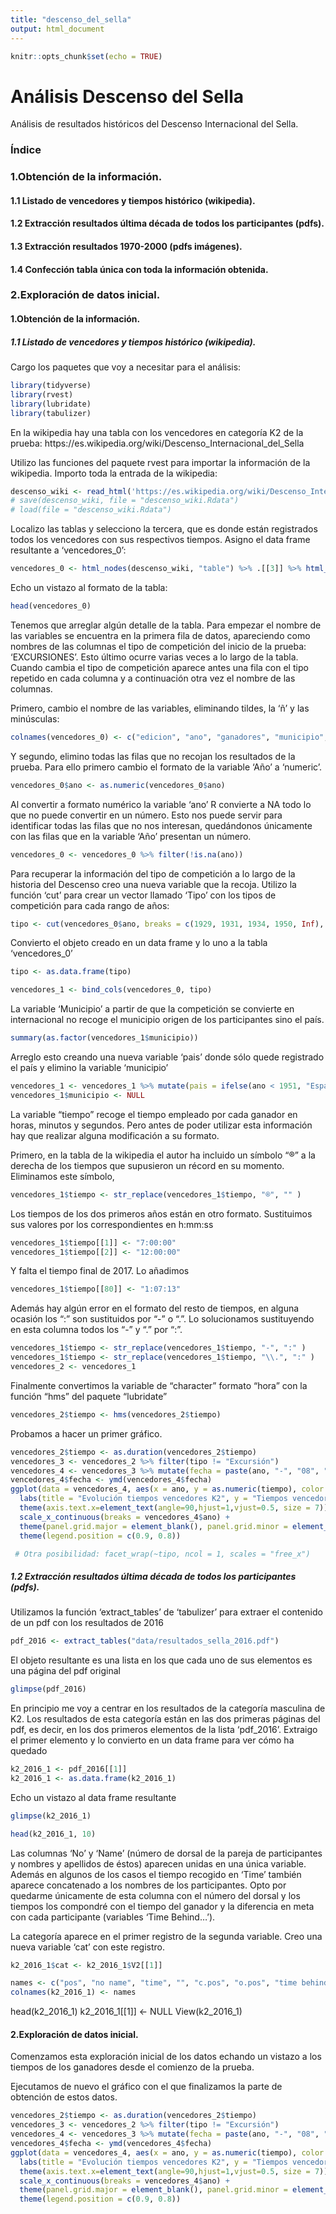 ```yaml
---
title: "descenso_del_sella"
output: html_document
---
```


```r
knitr::opts_chunk$set(echo = TRUE)
```

# Análisis Descenso del Sella

Análisis de resultados históricos del Descenso Internacional del Sella.

### Índice

### 1.Obtención de la información.
#### 1.1 Listado de vencedores y tiempos histórico (wikipedia).
#### 1.2 Extracción resultados última década de todos los participantes (pdfs).
#### 1.3 Extracción resultados 1970-2000 (pdfs imágenes).
#### 1.4 Confección tabla única con toda la información obtenida.

### 2.Exploración de datos inicial.



#### 1.Obtención de la información.
##### 1.1 Listado de vencedores y tiempos histórico (wikipedia).

Cargo los paquetes que voy a necesitar para el análisis:

```r
library(tidyverse)
library(rvest)
library(lubridate)
library(tabulizer)
```

En la wikipedia hay una tabla con los vencedores en categoría K2 de la prueba: https://es.wikipedia.org/wiki/Descenso_Internacional_del_Sella

Utilizo las funciones del paquete rvest para importar la información de la wikipedia.
Importo toda la entrada de la wikipedia:
```r
descenso_wiki <- read_html('https://es.wikipedia.org/wiki/Descenso_Internacional_del_Sella')
# save(descenso_wiki, file = "descenso_wiki.Rdata")
# load(file = "descenso_wiki.Rdata")
```
Localizo las tablas y selecciono la tercera, que es donde están registrados todos los vencedores con sus respectivos tiempos. 
Asigno el data frame resultante a 'vencedores_0':
```r
vencedores_0 <- html_nodes(descenso_wiki, "table") %>% .[[3]] %>% html_table(header = TRUE)

```

Echo un vistazo al formato de la tabla:
```r
head(vencedores_0)
```
Tenemos que arreglar algún detalle de la tabla. Para empezar el nombre de las variables se encuentra en la primera fila de datos, apareciendo como nombres de las columnas el tipo de competición del inicio de la prueba: 'EXCURSIONES'. Esto último ocurre varias veces a lo largo de la tabla. Cuando cambia el tipo de competición aparece antes una fila con el tipo repetido en cada columna y a continuación otra vez el nombre de las columnas.

Primero, cambio el nombre de las variables, eliminando tildes, la 'ñ' y las minúsculas:
``` r
colnames(vencedores_0) <- c("edicion", "ano", "ganadores", "municipio", "tiempo")
```
Y segundo, elimino todas las filas que no recojan los resultados de la prueba.
Para ello primero cambio el formato de la variable 'Año' a 'numeric'.
```r

vencedores_0$ano <- as.numeric(vencedores_0$ano)
```

Al convertir a formato numérico la variable 'ano' R convierte a NA todo lo que no puede convertir en un número. Esto nos puede servir para identificar todas las filas que no nos interesan, quedándonos únicamente con las filas que en la variable 'Año' presentan un número.
```r
vencedores_0 <- vencedores_0 %>% filter(!is.na(ano)) 
```
Para recuperar la información del tipo de competición a lo largo de la historia del Descenso creo una nueva variable que la recoja.
Utilizo la función 'cut' para crear un vector llamado 'Tipo' con los tipos de competición para cada rango de años:
```r
tipo <- cut(vencedores_0$ano, breaks = c(1929, 1931, 1934, 1950, Inf), labels = c("Excursión", "Provincial", "Nacional", "Internacional"))
```
Convierto el objeto creado en un data frame y lo uno a la tabla 'vencedores_0'
```r
tipo <- as.data.frame(tipo)

vencedores_1 <- bind_cols(vencedores_0, tipo)

```
La variable 'Municipio' a partir de  que la competición se convierte en internacional no recoge el municipio origen de los participantes sino el país.
```r
summary(as.factor(vencedores_1$municipio))
```
Arreglo esto creando una nueva variable 'pais' donde sólo quede registrado el país y elimino la variable 'municipio'
```r
vencedores_1 <- vencedores_1 %>% mutate(pais = ifelse(ano < 1951, "España", municipio))
vencedores_1$municipio <- NULL
```
La variable "tiempo" recoge el tiempo empleado por cada ganador en horas, minutos y segundos. Pero antes de poder utilizar esta información hay que realizar alguna modificación a su formato.

Primero, en la tabla de la wikipedia el autor ha incluido un símbolo "®" a la derecha de los tiempos que supusieron un récord en su momento. Eliminamos este símbolo,
```r
vencedores_1$tiempo <- str_replace(vencedores_1$tiempo, "®", "" )
```
Los tiempos de los dos primeros años están en otro formato. Sustituimos sus valores por los correspondientes en h:mm:ss
```r
vencedores_1$tiempo[[1]] <- "7:00:00"
vencedores_1$tiempo[[2]] <- "12:00:00"
```
Y falta el tiempo final de 2017. Lo añadimos
```r
vencedores_1$tiempo[[80]] <- "1:07:13"
```
Además hay algún error en el formato del resto de tiempos, en alguna ocasión los ":" son sustituidos por "-" o ".". Lo solucionamos sustituyendo en esta columna todos los "-" y "." por ":".
```r
vencedores_1$tiempo <- str_replace(vencedores_1$tiempo, "-", ":" )
vencedores_1$tiempo <- str_replace(vencedores_1$tiempo, "\\.", ":" )
vencedores_2 <- vencedores_1
```
Finalmente convertimos la variable de "character" formato "hora" con la función "hms" del paquete "lubridate"
```r
vencedores_2$tiempo <- hms(vencedores_2$tiempo)
```

Probamos a hacer un primer gráfico. 
```r
vencedores_2$tiempo <- as.duration(vencedores_2$tiempo)
vencedores_3 <- vencedores_2 %>% filter(tipo != "Excursión")
vencedores_4 <- vencedores_3 %>% mutate(fecha = paste(ano, "-", "08", "-", "01"))
vencedores_4$fecha <- ymd(vencedores_4$fecha)
ggplot(data = vencedores_4, aes(x = ano, y = as.numeric(tiempo), color = tipo)) + geom_line() +
  labs(title = "Evolución tiempos vencedores K2", y = "Tiempos vencedores K2",  x = "Año") +
  theme(axis.text.x=element_text(angle=90,hjust=1,vjust=0.5, size = 7)) +
  scale_x_continuous(breaks = vencedores_4$ano) +
  theme(panel.grid.major = element_blank(), panel.grid.minor = element_blank()) +
  theme(legend.position = c(0.9, 0.8))

 # Otra posibilidad: facet_wrap(~tipo, ncol = 1, scales = "free_x")

```

##### 1.2 Extracción resultados última década de todos los participantes (pdfs).

Utilizamos la función 'extract_tables' de 'tabulizer' para extraer el contenido de un pdf con los resultados de 2016
```r
pdf_2016 <- extract_tables("data/resultados_sella_2016.pdf")
```
El objeto resultante es una lista en los que cada uno de sus elementos es una página del pdf original
```r
glimpse(pdf_2016)
```
En principio me voy a centrar en los resultados de la categoría masculina de K2. Los resultados de esta categoría están en las dos primeras páginas del pdf, es decir, en los dos primeros elementos de la lista 'pdf_2016'. Extraigo el primer elemento y lo convierto en un data frame para ver cómo ha quedado
```r
k2_2016_1 <- pdf_2016[[1]]
k2_2016_1 <- as.data.frame(k2_2016_1)
```
Echo un vistazo al data frame resultante
```r
glimpse(k2_2016_1)
```
```r
head(k2_2016_1, 10)
```
Las columnas 'No' y 'Name' (número de dorsal de la pareja de participantes y nombres y apellidos de éstos) aparecen unidas en una única variable. Además en algunos de los casos el tiempo recogido en 'Time' también aparece concatenado a los nombres de los participantes. Opto por quedarme únicamente de esta columna con el número del dorsal y los tiempos los compondré con el tiempo del ganador y la diferencia en meta con cada participante (variables 'Time Behind...').

La categoría aparece en el primer registro de la segunda variable. Creo una nueva variable 'cat' con este registro.
```r
k2_2016_1$cat <- k2_2016_1$V2[[1]]
```


```r
names <- c("pos", "no name", "time", "", "c.pos", "o.pos", "time behind categ.", "time behind winner", "cat")
colnames(k2_2016_1) <- names
```
head(k2_2016_1)
k2_2016_1[[1]] <- NULL
View(k2_2016_1)

#### 2.Exploración de datos inicial.

Comenzamos esta exploración inicial de los datos echando un vistazo a los tiempos de los ganadores desde el comienzo de la prueba. 

Ejecutamos de nuevo el gráfico con el que finalizamos la parte de obtención de estos datos.

```r
vencedores_2$tiempo <- as.duration(vencedores_2$tiempo)
vencedores_3 <- vencedores_2 %>% filter(tipo != "Excursión")
vencedores_4 <- vencedores_3 %>% mutate(fecha = paste(ano, "-", "08", "-", "01"))
vencedores_4$fecha <- ymd(vencedores_4$fecha)
ggplot(data = vencedores_4, aes(x = ano, y = as.numeric(tiempo), color = tipo)) + geom_line() +
  labs(title = "Evolución tiempos vencedores K2", y = "Tiempos vencedores K2",  x = "Año") +
  theme(axis.text.x=element_text(angle=90,hjust=1,vjust=0.5, size = 7)) +
  scale_x_continuous(breaks = vencedores_4$ano) +
  theme(panel.grid.major = element_blank(), panel.grid.minor = element_blank()) +
  theme(legend.position = c(0.9, 0.8))
```